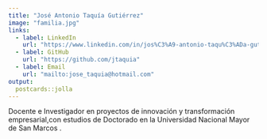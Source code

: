 ---
title: "José Antonio Taquía Gutiérrez"
image: "familia.jpg"
links:
  - label: LinkedIn
    url: "https://www.linkedin.com/in/jos%C3%A9-antonio-taqu%C3%ADa-guti%C3%A9rrez-a5a54611/?originalSubdomain=pe"
  - label: GitHub
    url: "https://github.com/jtaquia"
  - label: Email
    url: "mailto:jose_taquia@hotmail.com"
output:
  postcards::jolla
---
 
Docente e Investigador en proyectos de innovación y transformación empresarial,con estudios de Doctorado en la Universidad Nacional Mayor de San Marcos .
